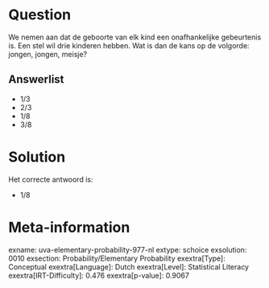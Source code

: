 Question
========

We nemen aan dat de geboorte van elk kind een onafhankelijke gebeurtenis
is. Een stel wil drie kinderen hebben. Wat is dan de kans op de
volgorde: jongen, jongen, meisje?

Answerlist
----------

* 1/3
* 2/3
* 1/8
* 3/8

Solution
========

Het correcte antwoord is: 

* 1/8

Meta-information
================
exname: uva-elementary-probability-977-nl
extype: schoice
exsolution: 0010
exsection: Probability/Elementary Probability
exextra[Type]: Conceptual
exextra[Language]: Dutch
exextra[Level]: Statistical Literacy
exextra[IRT-Difficulty]: 0.476
exextra[p-value]: 0.9067
